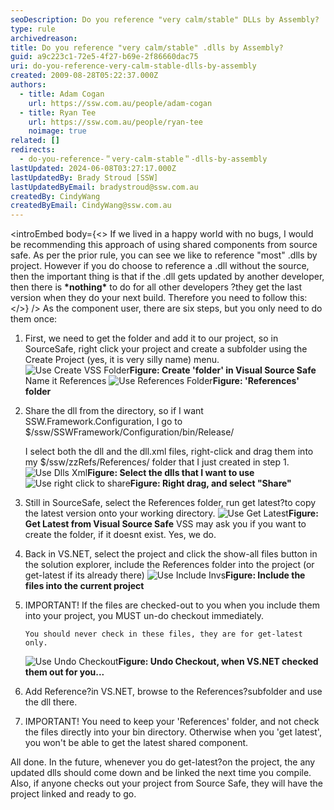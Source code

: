 ```yaml
---
seoDescription: Do you reference "very calm/stable" DLLs by Assembly?
type: rule
archivedreason:
title: Do you reference "very calm/stable" .dlls by Assembly?
guid: a9c223c1-72e5-4f27-b69e-2f86660dac75
uri: do-you-reference-very-calm-stable-dlls-by-assembly
created: 2009-08-28T05:22:37.000Z
authors:
  - title: Adam Cogan
    url: https://ssw.com.au/people/adam-cogan
  - title: Ryan Tee
    url: https://ssw.com.au/people/ryan-tee
    noimage: true
related: []
redirects:
  - do-you-reference-＂very-calm-stable＂-dlls-by-assembly
lastUpdated: 2024-06-08T03:27:17.000Z
lastUpdatedBy: Brady Stroud [SSW]
lastUpdatedByEmail: bradystroud@ssw.com.au
createdBy: CindyWang
createdByEmail: CindyWang@ssw.com.au
---
```


<introEmbed
  body={<>
If we lived in a happy world with no bugs, I would be recommending this approach of using shared components from source safe. As per the prior rule, you can see we like to reference "most" .dlls by project.
However if you do choose to reference a .dll without the source, then the important thing is that if the .dll gets updated by another developer, then there is **\*nothing\*** to do for all other developers ?they get the last version when they do your next build. Therefore you need to follow this:
  </>}
/>
As the component user, there are six steps, but you only need to do them once:

1.  First, we need to get the folder and add it to our project, so in SourceSafe, right click your project and create a subfolder using the Create Project (yes, it is very silly name) menu. ![Use Create VSS Folder](/uploads/rules/do-you-reference-very-calm-stable-dlls-by-assembly/use_createvssfolder.jpg)**Figure: Create 'folder' in Visual Source Safe** Name it References
    ![Use References Folder](/uploads/rules/do-you-reference-very-calm-stable-dlls-by-assembly/use_referencesfolder.jpg)**Figure: 'References' folder**
2.  Share the dll from the directory, so if I want SSW.Framework.Configuration, I go to $/ssw/SSWFramework/Configuration/bin/Release/

    I select both the dll and the dll.xml files, right-click and drag them into my $/ssw/zzRefs/References/ folder that I just created in step 1. ![Use Dlls Xml](/uploads/rules/do-you-reference-very-calm-stable-dlls-by-assembly/use_dllsxml.jpg)**Figure: Select the dlls that I want to use** ![Use right click to share](/uploads/rules/do-you-reference-very-calm-stable-dlls-by-assembly/use_rightclicktoshare.jpg)**Figure: Right drag, and select "Share"**

3.  Still in SourceSafe, select the References folder, run get latest?to copy the latest version onto your working directory.
    ![Use Get Latest](/uploads/rules/do-you-reference-very-calm-stable-dlls-by-assembly/use_getlatest.jpg)**Figure: Get Latest from Visual Source Safe** VSS may ask you if you want to create the folder, if it doesnt exist. Yes, we do.
4.  Back in VS.NET, select the project and click the show-all files button in the solution explorer, include the References folder into the project (or get-latest if its already there)
    ![Use Include Invs](/uploads/rules/do-you-reference-very-calm-stable-dlls-by-assembly/use_includeinvs.jpg)**Figure: Include the files into the current project**
5.  IMPORTANT! If the files are checked-out to you when you include them into your project, you MUST un-do checkout immediately.

        You should never check in these files, they are for get-latest only.

    ![Use Undo Checkout](/uploads/rules/do-you-reference-very-calm-stable-dlls-by-assembly/use_undocheckout.jpg)**Figure: Undo Checkout, when VS.NET checked them out for you...**

6.  Add Reference?in VS.NET, browse to the References?subfolder and use the dll there.
7.  IMPORTANT! You need to keep your 'References' folder, and not check the files directly into your bin directory. Otherwise when you 'get latest', you won't be able to get the latest shared component.

All done. In the future, whenever you do get-latest?on the project, the any updated dlls should come down and be linked the next time you compile. Also, if anyone checks out your project from Source Safe, they will have the project linked and ready to go.
